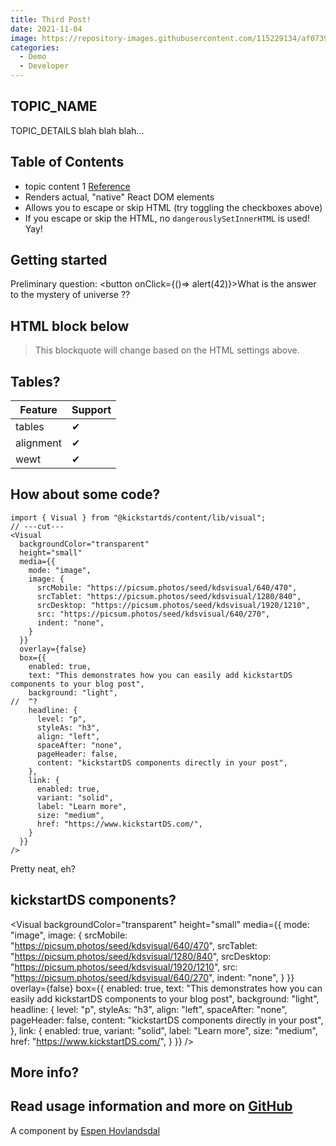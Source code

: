```yaml
---
title: Third Post!
date: 2021-11-04
image: https://repository-images.githubusercontent.com/115229134/af073961-b842-4999-a4be-a34752c34dc8
categories:
  - Demo
  - Developer
---
```


## TOPIC_NAME

TOPIC_DETAILS
blah blah blah...

## Table of Contents
* topic content 1 [Reference](http://dibya.org)
* Renders actual, "native" React DOM elements
* Allows you to escape or skip HTML (try toggling the checkboxes above)
* If you escape or skip the HTML, no `dangerouslySetInnerHTML` is used! Yay!


## Getting started
Preliminary question: 
<button onClick={()=> alert(42)}>What is the answer to the mystery of universe ??</button>

## HTML block below
<blockquote>
This blockquote will change based on the HTML settings above.
</blockquote>

## Tables?
| Feature   | Support |
| --------- | ------- |
| tables    | ✔ |
| alignment | ✔ |
| wewt      | ✔ |

## How about some code?
```tsx twoslash
import { Visual } from "@kickstartds/content/lib/visual";
// ---cut---
<Visual
  backgroundColor="transparent"
  height="small"
  media={{
    mode: "image",
    image: {
      srcMobile: "https://picsum.photos/seed/kdsvisual/640/470",
      srcTablet: "https://picsum.photos/seed/kdsvisual/1280/840",
      srcDesktop: "https://picsum.photos/seed/kdsvisual/1920/1210",
      src: "https://picsum.photos/seed/kdsvisual/640/270",
      indent: "none",
    }
  }}
  overlay={false}
  box={{
    enabled: true,
    text: "This demonstrates how you can easily add kickstartDS components to your blog post",
    background: "light",
//  ^?
    headline: {
      level: "p",
      styleAs: "h3",
      align: "left",
      spaceAfter: "none",
      pageHeader: false,
      content: "kickstartDS components directly in your post",
    },
    link: {
      enabled: true,
      variant: "solid",
      label: "Learn more",
      size: "medium",
      href: "https://www.kickstartDS.com/",
    }
  }}
/>
```

Pretty neat, eh?

## kickstartDS components?
<Visual 
  backgroundColor="transparent"
  height="small"
  media={{
    mode: "image",
    image: {
      srcMobile: "https://picsum.photos/seed/kdsvisual/640/470",
      srcTablet: "https://picsum.photos/seed/kdsvisual/1280/840",
      srcDesktop: "https://picsum.photos/seed/kdsvisual/1920/1210",
      src: "https://picsum.photos/seed/kdsvisual/640/270",
      indent: "none",
    }
  }}
  overlay={false}
  box={{
    enabled: true,
    text: "This demonstrates how you can easily add kickstartDS components to your blog post",
    background: "light",
    headline: {
      level: "p",
      styleAs: "h3",
      align: "left",
      spaceAfter: "none",
      pageHeader: false,
      content: "kickstartDS components directly in your post",
    },
    link: {
      enabled: true,
      variant: "solid",
      label: "Learn more",
      size: "medium",
      href: "https://www.kickstartDS.com/",
    }
  }}
   />


## More info?

Read usage information and more on [GitHub](//github.com/rexxars/react-markdown)
---------------
A component by [Espen Hovlandsdal](https://espen.codes/)
